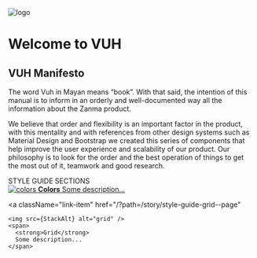 [comment]: # ( import { Meta } from '@storybook/addon-docs';)

<div className="principal-container-center">

<Meta title="Introduction" />

<style>{`
  .subheading {
    --mediumdark: '#999999';
    font-weight: 900;
    font-size: 13px;
    color: #999;
    letter-spacing: 6px;
    line-height: 24px;
    text-transform: uppercase;
    margin-bottom: 12px;
    margin-top: 40px;
  }

  .link-list {
    display: grid;
    grid-template-columns: 1fr;
    grid-template-rows: 1fr 1fr;
    row-gap: 10px;
  }

  @media (min-width: 620px) {
    .link-list {
      row-gap: 20px;
      column-gap: 20px;
      grid-template-columns: 1fr 1fr;
    }
  }

  @media all and (-ms-high-contrast:none) {
  .link-list {
      display: -ms-grid;
      -ms-grid-columns: 1fr 1fr;
      -ms-grid-rows: 1fr 1fr;
    }
  }

  .link-item {
    display: block;
    padding: 20px 30px 20px 15px;
    border: 1px solid #00000010;
    border-radius: 5px;
    transition: background 150ms ease-out, border 150ms ease-out, transform 150ms ease-out;
    color: #333333;
    display: flex;
    align-items: flex-start;
  }

  .link-item:hover {
    border-color: #1EA7FD50;
    transform: translate3d(0, -3px, 0);
    box-shadow: rgba(0, 0, 0, 0.08) 0 3px 10px 0;
  }

  .link-item:active {
    border-color: #1EA7FD;
    transform: translate3d(0, 0, 0);
  }

  .link-item strong {
    font-weight: 700;
    display: block;
    margin-bottom: 2px;
  }
  
  .link-item img {
    height: 40px;
    width: 40px;
    margin-right: 15px;
    flex: none;
  }

  .link-item span {
    font-size: 14px;
    line-height: 20px;
  }

  .tip {
    display: inline-block;
    border-radius: 1em;
    font-size: 11px;
    line-height: 12px;
    font-weight: 700;
    background: #E7FDD8;
    color: #66BF3C;
    padding: 4px 12px;
    margin-right: 10px;
    vertical-align: top;
  }

  .tip-wrapper {
    font-size: 13px;
    line-height: 20px;
    margin-top: 40px;
    margin-bottom: 40px;
  }

  .tip-wrapper code {
    font-size: 12px;
    display: inline-block;
  }

  p, h2 {
    color: #0a0a0a !important;
  }

  h2 {
    margin-top: 1em !important;
  }

  .logo {
    display: flex;
    margin: 0 auto;
  }
  
`}</style>

<img src={Logo} className="logo" alt="logo" />

# Welcome to VUH

## VUH Manifesto

<p>
  The word Vuh in Mayan means “book”. With that said, 
  the intention of this manual is to inform in an orderly 
  and well-documented way all the information about the Zanma product.
</p>
<p>
  We believe that order and flexibility is an important factor in the product, 
  with this mentality and with references from other design systems such as 
  Material Design and Bootstrap we created this series of components that help 
  improve the user experience and scalability of our product. Our philosophy is 
  to look for the order and the best operation of things to get the most out of 
  it, teamwork and good research.
</p>

<div className="subheading">STYLE GUIDE SECTIONS</div>

<div className="link-list">
  <a
    className="link-item"
    href="/?path=/story/style-guide-colours--page"
  >
    <img src={Colors} alt="colors" />
    <span>
      <strong>Colors</strong>
      Some description...
    </span>
  </a>

  <a
    className="link-item"
    href="/?path=/story/style-guide-grid--page"
  >
    <img src={StackAlt} alt="grid" />
    <span>
      <strong>Grid</strong>
      Some description...
    </span>
  </a>
</div>

</div>

